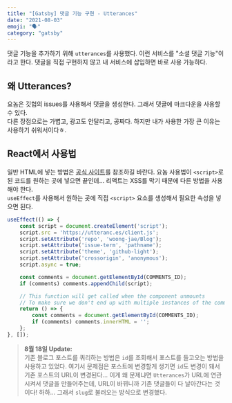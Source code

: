 ```yaml
---
title: "[Gatsby] 댓글 기능 구현 - Utterances"
date: "2021-08-03"
emoji: "🗣"
category: "gatsby"
---
```

댓글 기능을 추가하기 위해 `utterances`를 사용했다. 이런 서비스를 "소셜 댓글 기능"이라고 한다. 댓글을 직접 구현하지 않고 내 서비스에 삽입하면 바로 사용 가능하다.

## 왜 Utterances?
요놈은 깃헙의 issues를 사용해서 댓글을 생성한다. 그래서 댓글에 마크다운을 사용할 수 있다.  
다른 장점으로는 가볍고, 광고도 안달리고, 공짜다. 하지만 내가 사용한 가장 큰 이유는 사용하기 쉬워서이다ㅎ.

## React에서 사용법
일반 HTML에 넣는 방법은 [공식 사이트](https://utteranc.es/)를 참조하길 바란다. 요놈 사용법이 `<script>`로 된 코드를 원하는 곳에 넣으면 끝인데... 리액트는 XSS를 막기 때문에 다른 방법을 사용해야 한다.  
`useEffect`를 사용해서 원하는 곳에 직접 `<script>` 요소를 생성해서 필요한 속성을 넣으면 된다.

```js
useEffect(() => {
    const script = document.createElement('script');
    script.src = 'https://utteranc.es/client.js';
    script.setAttribute('repo', 'woong-jae/Blog');
    script.setAttribute('issue-term', 'pathname');
    script.setAttribute('theme', 'github-light');
    script.setAttribute('crossorigin', 'anonymous');
    script.async = true;

    const comments = document.getElementById(COMMENTS_ID);
    if (comments) comments.appendChild(script);

    // This function will get called when the component unmounts
    // To make sure we don't end up with multiple instances of the comments component
    return () => {
        const comments = document.getElementById(COMMENTS_ID);
        if (comments) comments.innerHTML = '';
    };
}, []);
```

> **8월 18일 Update:**  
 기존 블로그 포스트를 쿼리하는 방법은 `id`를 조회해서 포스트를 들고오는 방법을 사용하고 있었다. 여기서 문제점은 포스트에 변경할게 생기면 `id`도 변경이 돼서 기존 포스트의 URL이 변경된다...
이게 왜 문제냐면 `Utterances`가 URL에 연관시켜서 댓글을 만들어주는데, URL이 바뀌니까 기존 댓글들이 다 날아간다는 것이다! 하하...  그래서 `slug`로 불러오는 방식으로 변경했다.